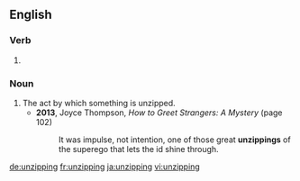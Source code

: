 ==English==

===Verb===
{{head|en}}

# {{present participle of|unzip|lang=en}}

===Noun===
{{en-noun}}

# The act by which something is unzipped.
#* '''2013''', Joyce Thompson, ''How to Greet Strangers: A Mystery'' (page 102)
#*: It was impulse, not intention, one of those great '''unzippings''' of the superego that lets the id shine through.

[[de:unzipping]]
[[fr:unzipping]]
[[ja:unzipping]]
[[vi:unzipping]]